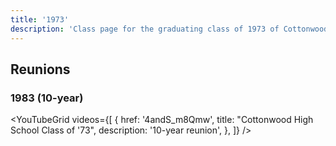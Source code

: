 ```yaml
---
title: '1973'
description: 'Class page for the graduating class of 1973 of Cottonwood High School.'
---
```


## Reunions

### 1983 (10-year)


<YouTubeGrid
	videos={[
		{
			href: '4andS_m8Qmw',
			title: "Cottonwood High School Class of '73",
			description: '10-year reunion',
		},
	]}
/>
